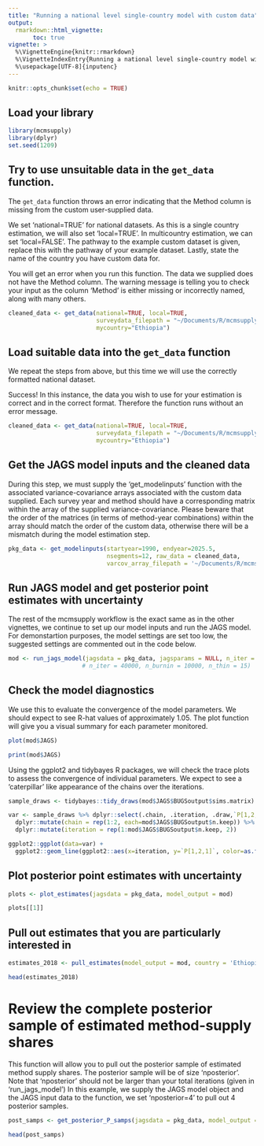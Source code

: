 ```yaml
---
title: "Running a national level single-country model with custom data"
output: 
  rmarkdown::html_vignette:
       toc: true
vignette: >
  %\VignetteEngine{knitr::rmarkdown}
  %\VignetteIndexEntry{Running a national level single-country model with custom data}
  %\usepackage[UTF-8]{inputenc}
---
```



```r
knitr::opts_chunk$set(echo = TRUE)
```


## Load your library

```r
library(mcmsupply)
library(dplyr)
set.seed(1209)
```

## Try to use unsuitable data in the `get_data` function. 

The `get_data` function throws an error indicating that the Method column is missing from the custom user-supplied data.

We set 'national=TRUE' for national datasets. As this is a single country estimation, we will also set 'local=TRUE'. In multicountry estimation, we can set 'local=FALSE'. The pathway to the example custom dataset is given, replace this with the pathway of your example dataset. Lastly, state the name of the country you have custom data for.

You will get an error when you run this function. The data we supplied does not have the Method column. The warning message is telling you to check your input as the column 'Method' is either missing or incorrectly named, along with many others.

```r

cleaned_data <- get_data(national=TRUE, local=TRUE, 
                         surveydata_filepath = "~/Documents/R/mcmsupply/inst/data-raw/my_custom_national_data_bad.xlsx",
                         mycountry="Ethiopia")
```

## Load suitable data into the `get_data` function

We repeat the steps from above, but this time we will use the correctly formatted national dataset. 

Success! In this instance, the data you wish to use for your estimation is correct and in the correct format. Therefore the function runs without an error message.

```r

cleaned_data <- get_data(national=TRUE, local=TRUE, 
                         surveydata_filepath = "~/Documents/R/mcmsupply/inst/data-raw/my_custom_national_data_good.xlsx",
                         mycountry="Ethiopia")
```


## Get the JAGS model inputs and the cleaned data
During this step, we must supply the 'get_modelinputs' function with the associated variance-covariance arrays associated with the custom data supplied. Each survey year and method should have a corresponding matrix within the array of the supplied variance-covariance. Please beware that the order of the matrices (in terms of method-year combinations) within the array should match the order of the custom data, otherwise there will be a mismatch during the model estimation step.

```r
pkg_data <- get_modelinputs(startyear=1990, endyear=2025.5,
                            nsegments=12, raw_data = cleaned_data,
                            varcov_array_filepath = '~/Documents/R/mcmsupply/inst/data-raw/mycovvar_array.RDS')

```


## Run JAGS model and get posterior point estimates with uncertainty

The rest of the mcmsupply workflow is the exact same as in the other vignettes, we continue to set up our model inputs and run the JAGS model. For demonstartion purposes, the model settings are set too low, the suggested settings are commented out in the code below.
```r
mod <- run_jags_model(jagsdata = pkg_data, jagsparams = NULL, n_iter = 40, n_burnin = 10, n_thin = 1)
                     # n_iter = 40000, n_burnin = 10000, n_thin = 15)
```


## Check the model diagnostics

We use this to evaluate the convergence of the model parameters. We should expect to see R-hat values of approximately 1.05. The plot function will give you a visual summary for each parameter monitored. 


```r
plot(mod$JAGS)

print(mod$JAGS)
```


Using the ggplot2 and tidybayes R packages, we will check the trace plots to assess the convergence of individual parameters.
We expect to see a 'caterpillar' like appearance of the chains over the iterations. 

```r
sample_draws <- tidybayes::tidy_draws(mod$JAGS$BUGSoutput$sims.matrix)

var <- sample_draws %>% dplyr::select(.chain, .iteration, .draw,`P[1,2,1]`) %>%
  dplyr::mutate(chain = rep(1:2, each=mod$JAGS$BUGSoutput$n.keep)) %>%
  dplyr::mutate(iteration = rep(1:mod$JAGS$BUGSoutput$n.keep, 2))

ggplot2::ggplot(data=var) +
  ggplot2::geom_line(ggplot2::aes(x=iteration, y=`P[1,2,1]`, color=as.factor(chain)))
```



## Plot posterior point estimates with uncertainty

```r
plots <- plot_estimates(jagsdata = pkg_data, model_output = mod)

plots[[1]]
```


## Pull out estimates that you are particularly interested in

```r
estimates_2018 <- pull_estimates(model_output = mod, country = 'Ethiopia', year=2018)

head(estimates_2018)
```


# Review the complete posterior sample of estimated method-supply shares

This function will allow you to pull out the posterior sample of estimated method supply shares. The posterior sample will be of size 'nposterior'. Note that 'nposterior' should not be larger than your total iterations (given in 'run_jags_model') 
In this example, we supply the JAGS model object and the JAGS input data to the function, we set 'nposterior=4' to pull out 4 posterior samples.

```r
post_samps <- get_posterior_P_samps(jagsdata = pkg_data, model_output = mod, nposterior=4)

head(post_samps)
```
